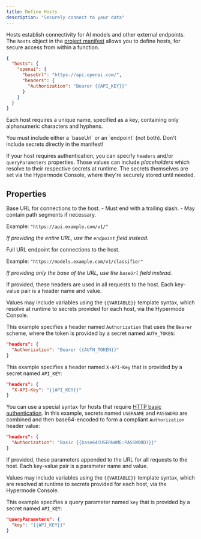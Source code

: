 ```yaml
---
title: Define Hosts
description: "Securely connect to your data"
---
```


Hosts establish connectivity for AI models and other external endpoints.
The `hosts` object in the [project manifest](/manifest) allows you to define hosts, for secure access from within a function.

```json hypermode.json
{
  "hosts": {
    "openai": {
      "baseUrl": "https://api.openai.com/",
      "headers": {
        "Authorization": "Bearer {{API_KEY}}"
      }
    }
  }
}
```

Each host requires a unique name, specified as a key, containing only alphanumeric characters and hyphens.

<Note>
You must include either a `baseUrl` or an `endpoint` (not both).
</Note>

<Warning>
Don't include secrets directly in the manifest!

If your host requires authentication, you can specify `headers` and/or `queryParameters` properties.
Those values can include _placeholders_ which resolve to their respective secrets at runtime.
The secrets themselves are set via the Hypermode Console, where they're securely stored until needed.
</Warning>

## Properties

<ResponseField name="baseUrl" type="string" required>
  Base URL for connections to the host.
  - Must end with a trailing slash.
  - May contain path segments if necessary.

  Example: `"https://api.example.com/v1/"`

  _If providing the entire URL, use the `endpoint` field instead._
</ResponseField>

<ResponseField name="endpoint" type="string" required>
  Full URL endpoint for connections to the host.

  Example: `"https://models.example.com/v1/classifier"`
  
  _If providing only the base of the URL, use the `baseUrl` field instead._
</ResponseField>

<ResponseField name="headers" type="object">
  If provided, these headers are used in all requests to the host. Each key-value pair is a header name and value.

  Values may include variables using the `{{VARIABLE}}` template syntax, which resolve at runtime to secrets
  provided for each host, via the Hypermode Console.

  <Accordion title="Examples">

  This example specifies a header named `Authorization` that uses the `Bearer` scheme, where the token is provided by a secret named `AUTH_TOKEN`:
  ```json
  "headers": {
    "Authorization": "Bearer {{AUTH_TOKEN}}"
  }
  ```

  This example specifies a header named `X-API-Key` that is provided by a secret named `API_KEY`:
  ```json
  "headers": {
    "X-API-Key": "{{API_KEY}}"
  }
  ```

  You can use a special syntax for hosts that require [HTTP basic authentication](https://en.wikipedia.org/wiki/Basic_access_authentication).
  In this example, secrets named `USERNAME` and `PASSWORD` are combined and then base64-encoded to form a compliant `Authorization` header value:
  ```json
  "headers": {
    "Authorization": "Basic {{base64(USERNAME:PASSWORD)}}"
  }
  ```

  </Accordion>
</ResponseField>

<ResponseField name="queryParameters" type="object">
  If provided, these parameters appended to the URL for all requests to the host.  Each key-value pair is a parameter name and value.

  Values may include variables using the `{{VARIABLE}}` template syntax, which are resolved at runtime to secrets
  provided for each host, via the Hypermode Console.

  <Accordion title="Example">

  This example specifies a query parameter named `key` that is provided by a secret named `API_KEY`:
  ```json
  "queryParameters": {
    "key": "{{API_KEY}}"
  }
  ```

  </Accordion>
</ResponseField>
